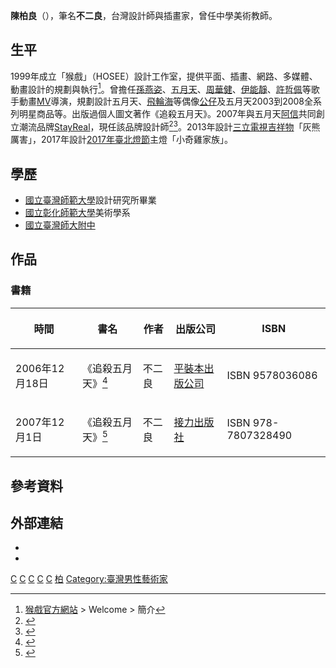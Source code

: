 {{Infobox_Person
| name = 陳柏良
|image=
|box_width=
| caption= 
|occupation= 台灣設計師、插畫家
| period =  
| other_names = 不二良
| sex = 男
|birth_date= {{Birth date and age|1976|2|22}}
|birth_place= {{TWN}}
|death_date=
|death_place=
| nationality ={{ROC}}
| residence =
| religion =
| spouse =
| relatives = 
|education=
*[[國立臺灣師大附中|國立臺灣師大附中]]
*[[國立彰化師範大學|國立彰化師範大學]]美術學系
*[[國立臺灣師範大學|國立臺灣師範大學]]設計研究所畢業
| past = 
*中學美術教師
*成立猴戲（HOSEE）設計工作室
*歌手動畫MV導演
*規劃設計偶像公仔、全系列明星商品等
| work =
*《追殺五月天》
*[[三立電視|三立電視]][[吉祥物|吉祥物]]「灰熊厲害」
*[[2017年臺北燈節|2017年臺北燈節]]主燈「小奇雞家族」
*[[新營美術園區|新營美術園區]]
}}

'''陳柏良'''（{{bd|1976年|2月22日}}），筆名'''不二良'''，台灣設計師與插畫家，曾任中學美術教師。

== 生平 ==
1999年成立「猴戲」（HOSEE）設計工作室，提供平面、插畫、網路、多媒體、動畫設計的規劃與執行<ref>[http://www.hosee.com.tw/ 猴戲官方網站] {{Wayback|url=http://www.hosee.com.tw/ |date=20170721172918 }} > Welcome > 簡介</ref>。曾擔任[[孫燕姿|孫燕姿]]、[[五月天|五月天]]、[[周華健|周華健]]、[[伊能靜|伊能靜]]、[[許哲佩|許哲佩]]等歌手動畫[[MV|MV]]導演，規劃設計五月天、[[飛輪海|飛輪海]]等偶像[[公仔|公仔]]及五月天2003到2008全系列明星商品等。出版過個人圖文著作《追殺五月天》。2007年與五月天[[陳信宏|阿信]]共同創立潮流品牌[[StayReal|StayReal]]，現任該品牌設計師<ref>{{Cite web |url=http://www.istayreal.com/tw/designer/no2good |title=STAYREAL官方網站 > 品牌 > 設計師介紹 > 不二良 No2Good |accessdate=2013-03-21 |archive-date=2013-02-24 |archive-url=https://web.archive.org/web/20130224040449/http://www.istayreal.com/tw/designer/no2good |dead-url=no }}</ref><ref>{{cite news|title=阿信╳不二良 從塗鴉到圓夢|url=http://mag.chinatimes.com/mag-cnt.aspx?artid=8813&page=1|author=巫崇嘉|publisher=時報周刊公司|date=2011-07-08|work=《[[時報周刊|時報周刊]]》第1741期}}{{Dead link|date=2019年11月 |bot=InternetArchiveBot |fix-attempted=yes }}</ref>。2013年設計[[三立電視|三立電視]][[吉祥物|吉祥物]]「灰熊厲害」，2017年設計[[2017年臺北燈節|2017年臺北燈節]]主燈「小奇雞家族」。

== 學歷 ==
*[[國立臺灣師範大學|國立臺灣師範大學]]設計研究所畢業
*[[國立彰化師範大學|國立彰化師範大學]]美術學系
*[[國立臺灣師大附中|國立臺灣師大附中]]

==作品==
===書籍===
{| class="wikitable"
|-
! 時間 !! 書名 !! 作者 !! 出版公司 !!ISBN
|-
|2006年12月18日|| 《追殺五月天》<ref>{{Cite web |url=http://www.books.com.tw/exep/prod/booksfile.php?item=0010349956 |title=追殺五月天 |access-date=2013-09-06 |archive-url=https://web.archive.org/web/20120306142458/http://www.books.com.tw/exep/prod/booksfile.php?item=0010349956 |archive-date=2012-03-06 |dead-url=yes }}</ref> || 不二良 || [[皇冠文化|平裝本出版公司]] || ISBN 9578036086 
|-
|2007年12月1日|| 《追殺五月天》<ref>{{Cite web |url=http://book.douban.com/subject/2365636/ |title=追殺五月天 |accessdate=2013-09-06 |archive-date=2019-07-10 |archive-url=https://web.archive.org/web/20190710085736/https://book.douban.com/subject/2365636/ |dead-url=no }}</ref> || 不二良 || [[接力出版社|接力出版社]] || 
ISBN 978-7807328490
|}

==參考資料==
<references />

==外部連結==
*{{weibo|no2good|不二良}}{{zh}}
*{{facebook|no2goodfans|不二良NO2GOOD 粉濕專業}}{{zh}}

{{Portal bar|台灣|人物}}

[[Category:國立臺灣師範大學附屬高級中學校友|C]]
[[Category:國立臺灣師範大學校友|C]]
[[Category:國立彰化師範大學校友|C]]
[[Category:臺灣插畫家|C]]
[[Category:台灣設計師|C]]
[[Category:陳姓|柏]]
[[Category:臺灣男性藝術家|Category:臺灣男性藝術家]]